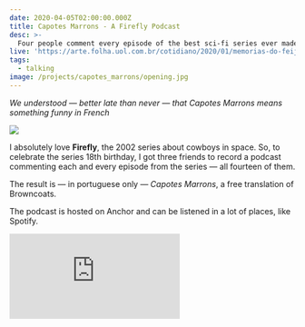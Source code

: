 ```yaml
---
date: 2020-04-05T02:00:00.000Z
title: Capotes Marrons - A Firefly Podcast
desc: >-
  Four people comment every episode of the best sci-fi series ever made
live: 'https://arte.folha.uol.com.br/cotidiano/2020/01/memorias-do-feijao/'
tags:
  - talking
image: /projects/capotes_marrons/opening.jpg
---
```


_We understood — better late than never — that Capotes Marrons means something funny in French_

![](/projects/capotes_marrons/opening.jpg)

I absolutely love **Firefly**, the 2002 series about cowboys in space. So, to celebrate the series 18th birthday, I got three friends to record a podcast commenting each and every episode from the series — all fourteen of them.

The result is — in portuguese only — _Capotes Marrons_, a free translation of Browncoats.

The podcast is hosted on Anchor and can be listened in a lot of places, like Spotify.

<iframe
  src="https://anchor.fm/capotesmarrons/embed/episodes/Capotes-Marrons-s01e03---Bushwhacked-eje62o"
  frameborder="0"
  scrolling="no"
></iframe>
